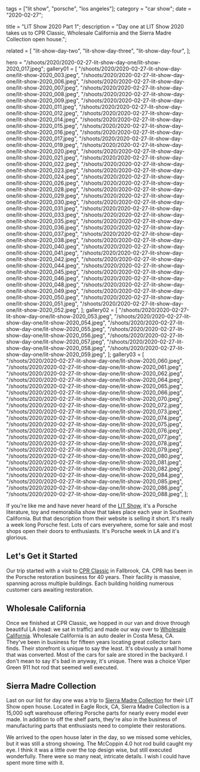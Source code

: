 tags = ["lit show", "porsche", "los angeles"];
category = "car show";
date = "2020-02-27";

title = "LIT Show 2020 Part 1";
description =
"Day one at LIT Show 2020 takes us to CPR Classic, Wholesale California and the Sierra Madre Collection open house.";

related = [
"lit-show-day-two",
"lit-show-day-three",
"lit-show-day-four",
];

hero =
"/shoots/2020/2020-02-27-lit-show-day-one/lit-show-2020_017.jpeg";
gallery01 = [
"/shoots/2020/2020-02-27-lit-show-day-one/lit-show-2020_003.jpeg",
"/shoots/2020/2020-02-27-lit-show-day-one/lit-show-2020_006.jpeg",
"/shoots/2020/2020-02-27-lit-show-day-one/lit-show-2020_007.jpeg",
"/shoots/2020/2020-02-27-lit-show-day-one/lit-show-2020_008.jpeg",
"/shoots/2020/2020-02-27-lit-show-day-one/lit-show-2020_009.jpeg",
"/shoots/2020/2020-02-27-lit-show-day-one/lit-show-2020_011.jpeg",
"/shoots/2020/2020-02-27-lit-show-day-one/lit-show-2020_012.jpeg",
"/shoots/2020/2020-02-27-lit-show-day-one/lit-show-2020_014.jpeg",
"/shoots/2020/2020-02-27-lit-show-day-one/lit-show-2020_015.jpeg",
"/shoots/2020/2020-02-27-lit-show-day-one/lit-show-2020_016.jpeg",
"/shoots/2020/2020-02-27-lit-show-day-one/lit-show-2020_017.jpeg",
"/shoots/2020/2020-02-27-lit-show-day-one/lit-show-2020_019.jpeg",
"/shoots/2020/2020-02-27-lit-show-day-one/lit-show-2020_020.jpeg",
"/shoots/2020/2020-02-27-lit-show-day-one/lit-show-2020_021.jpeg",
"/shoots/2020/2020-02-27-lit-show-day-one/lit-show-2020_022.jpeg",
"/shoots/2020/2020-02-27-lit-show-day-one/lit-show-2020_023.jpeg",
"/shoots/2020/2020-02-27-lit-show-day-one/lit-show-2020_024.jpeg",
"/shoots/2020/2020-02-27-lit-show-day-one/lit-show-2020_026.jpeg",
"/shoots/2020/2020-02-27-lit-show-day-one/lit-show-2020_028.jpeg",
"/shoots/2020/2020-02-27-lit-show-day-one/lit-show-2020_029.jpeg",
"/shoots/2020/2020-02-27-lit-show-day-one/lit-show-2020_030.jpeg",
"/shoots/2020/2020-02-27-lit-show-day-one/lit-show-2020_031.jpeg",
"/shoots/2020/2020-02-27-lit-show-day-one/lit-show-2020_033.jpeg",
"/shoots/2020/2020-02-27-lit-show-day-one/lit-show-2020_035.jpeg",
"/shoots/2020/2020-02-27-lit-show-day-one/lit-show-2020_036.jpeg",
"/shoots/2020/2020-02-27-lit-show-day-one/lit-show-2020_037.jpeg",
"/shoots/2020/2020-02-27-lit-show-day-one/lit-show-2020_038.jpeg",
"/shoots/2020/2020-02-27-lit-show-day-one/lit-show-2020_040.jpeg",
"/shoots/2020/2020-02-27-lit-show-day-one/lit-show-2020_041.jpeg",
"/shoots/2020/2020-02-27-lit-show-day-one/lit-show-2020_042.jpeg",
"/shoots/2020/2020-02-27-lit-show-day-one/lit-show-2020_044.jpeg",
"/shoots/2020/2020-02-27-lit-show-day-one/lit-show-2020_045.jpeg",
"/shoots/2020/2020-02-27-lit-show-day-one/lit-show-2020_046.jpeg",
"/shoots/2020/2020-02-27-lit-show-day-one/lit-show-2020_048.jpeg",
"/shoots/2020/2020-02-27-lit-show-day-one/lit-show-2020_049.jpeg",
"/shoots/2020/2020-02-27-lit-show-day-one/lit-show-2020_050.jpeg",
"/shoots/2020/2020-02-27-lit-show-day-one/lit-show-2020_051.jpeg",
"/shoots/2020/2020-02-27-lit-show-day-one/lit-show-2020_052.jpeg",
];
gallery02 = [
"/shoots/2020/2020-02-27-lit-show-day-one/lit-show-2020_053.jpeg",
"/shoots/2020/2020-02-27-lit-show-day-one/lit-show-2020_054.jpeg",
"/shoots/2020/2020-02-27-lit-show-day-one/lit-show-2020_055.jpeg",
"/shoots/2020/2020-02-27-lit-show-day-one/lit-show-2020_056.jpeg",
"/shoots/2020/2020-02-27-lit-show-day-one/lit-show-2020_057.jpeg",
"/shoots/2020/2020-02-27-lit-show-day-one/lit-show-2020_058.jpeg",
"/shoots/2020/2020-02-27-lit-show-day-one/lit-show-2020_059.jpeg",
];
gallery03 = [
"/shoots/2020/2020-02-27-lit-show-day-one/lit-show-2020_060.jpeg",
"/shoots/2020/2020-02-27-lit-show-day-one/lit-show-2020_061.jpeg",
"/shoots/2020/2020-02-27-lit-show-day-one/lit-show-2020_062.jpeg",
"/shoots/2020/2020-02-27-lit-show-day-one/lit-show-2020_064.jpeg",
"/shoots/2020/2020-02-27-lit-show-day-one/lit-show-2020_065.jpeg",
"/shoots/2020/2020-02-27-lit-show-day-one/lit-show-2020_066.jpeg",
"/shoots/2020/2020-02-27-lit-show-day-one/lit-show-2020_070.jpeg",
"/shoots/2020/2020-02-27-lit-show-day-one/lit-show-2020_072.jpeg",
"/shoots/2020/2020-02-27-lit-show-day-one/lit-show-2020_073.jpeg",
"/shoots/2020/2020-02-27-lit-show-day-one/lit-show-2020_074.jpeg",
"/shoots/2020/2020-02-27-lit-show-day-one/lit-show-2020_075.jpeg",
"/shoots/2020/2020-02-27-lit-show-day-one/lit-show-2020_076.jpeg",
"/shoots/2020/2020-02-27-lit-show-day-one/lit-show-2020_077.jpeg",
"/shoots/2020/2020-02-27-lit-show-day-one/lit-show-2020_078.jpeg",
"/shoots/2020/2020-02-27-lit-show-day-one/lit-show-2020_079.jpeg",
"/shoots/2020/2020-02-27-lit-show-day-one/lit-show-2020_080.jpeg",
"/shoots/2020/2020-02-27-lit-show-day-one/lit-show-2020_081.jpeg",
"/shoots/2020/2020-02-27-lit-show-day-one/lit-show-2020_082.jpeg",
"/shoots/2020/2020-02-27-lit-show-day-one/lit-show-2020_084.jpeg",
"/shoots/2020/2020-02-27-lit-show-day-one/lit-show-2020_085.jpeg",
"/shoots/2020/2020-02-27-lit-show-day-one/lit-show-2020_086.jpeg",
"/shoots/2020/2020-02-27-lit-show-day-one/lit-show-2020_088.jpeg",
];

If you're like me and have never heard of the [LIT Show](https://www.lalitandtoyshow.com/), it's a Porsche literature, toy and memorabilia show that takes place each year in Southern California. But that description from their website is selling it short. It's really a week long Porsche fest. Lots of cars everywhere, some for sale and most shops open their doors to enthusiasts. It's Porsche week in LA and it's glorious.

## Let's Get it Started

Our trip started with a visit to [CPR Classic](https://www.cprclassic.com/) in Fallbrook, CA. CPR has been in the Porsche restoration business for 40 years. Their facility is massive, spanning across multiple buildings. Each building holding numerous customer cars awaiting restoration.

## Wholesale California

Once we finished at CPR Classic, we hopped in our van and drove through beautiful LA (read: we sat in traffic) and made our way over to [Wholesale California](https://wholesalecalifornia.com/). Wholesale California is an auto dealer in Costa Mesa, CA. They've been in business for fifteen years locating great collector barn finds. Their storefront is unique to say the least. It's obviously a small home that was converted. Most of the cars for sale are stored in the backyard. I don't mean to say it's bad in anyway, it's unique. There was a choice Viper Green 911 hot rod that seemed well executed.

## Sierra Madre Collection

Last on our list for day one was a trip to [Sierra Madre Collection](https://sierramadrecollection.com/) for their LIT Show open house. Located in Eagle Rock, CA, Sierra Madre Collection is a 15,000 sqft warehouse offering Porsche parts for nearly every model ever made. In addition to off the shelf parts, they're also in the business of manufacturing parts that enthusiasts need to complete their restorations.

We arrived to the open house later in the day, so we missed some vehicles, but it was still a strong showing. The McCoppin 4.0 hot rod build caught my eye. I think it was a little over the top design wise, but still executed wonderfully. There were so many neat, intricate details. I wish I could have spent more time with it.
